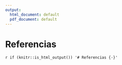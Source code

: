 ```yaml
---
output:
  html_document: default
  pdf_document: default
---
```


# Referencias

`r if (knitr::is_html_output()) '# Referencias {-}'`
